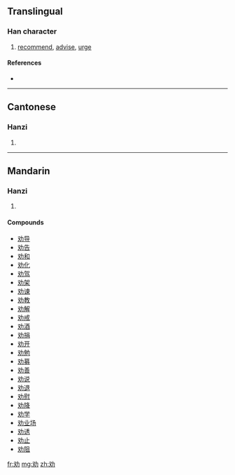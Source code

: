 {{also|勸}}
==Translingual==

===Han character===
{{Han char|rn=19|rad=力|as=02|sn=4|four=|canj=水大尸 (EKS)}}

# [[recommend]], [[advise]], [[urge]]

====References====
* {{Han ref|kx=0146.101|dkj=02293|hdz=10365.070|uh=529D|ud=21149}}

----

==Cantonese==

===Hanzi===
{{yue-hanzi|jyut=|y=hyun3|tra=勸}}

# {{defn|Cantonese|sort=力02}}

----

==Mandarin==

===Hanzi===
{{cmn-hanzi|tra=勸|pin=[[quàn]] ([[quan4]])|wg=ch'üan<sup>4</sup>}}

# {{defn|Mandarin|sort=力02}}

====Compounds====
* [[劝导]]
* [[劝告]]
* [[劝和]]
* [[劝化]]
* [[劝驾]]
* [[劝架]]
* [[劝谏]]
* [[劝教]]
* [[劝解]]
* [[劝戒]]
* [[劝酒]]
* [[劝捐]]
* [[劝开]]
* [[劝勉]]
* [[劝募]]
* [[劝善]]
* [[劝说]]
* [[劝退]]
* [[劝慰]]
* [[劝降]]
* [[劝学]]
* [[劝业场]]
* [[劝诱]]
* [[劝止]]
* [[劝阻]]

[[fr:劝]]
[[mg:劝]]
[[zh:劝]]